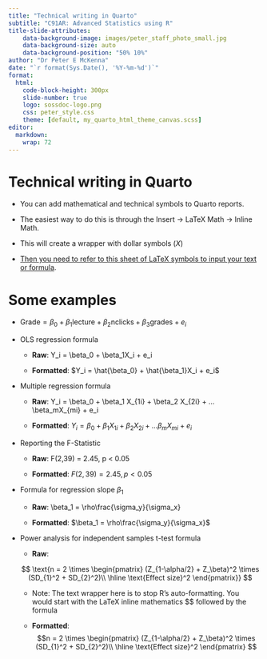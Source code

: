 ```yaml
---
title: "Technical writing in Quarto"
subtitle: "C91AR: Advanced Statistics using R"
title-slide-attributes:
    data-background-image: images/peter_staff_photo_small.jpg
    data-background-size: auto
    data-background-position: "50% 10%"
author: "Dr Peter E McKenna"
date: "`r format(Sys.Date(), '%Y-%m-%d')`"
format: 
  html:
    code-block-height: 300px
    slide-number: true
    logo: sossdoc-logo.png
    css: peter_style.css
    theme: [default, my_quarto_html_theme_canvas.scss]
editor: 
  markdown: 
    wrap: 72
---
```


# Technical writing in Quarto

-   You can add mathematical and technical symbols to Quarto reports.

-   The easiest way to do this is through the Insert -\> LaTeX Math -\>
    Inline Math.

-   This will create a wrapper with dollar symbols ($X$)

-   [Then you need to refer to this sheet of LaTeX symbols to input your
    text or
    formula](https://oeis.org/wiki/List_of_LaTeX_mathematical_symbols).

# Some examples

-   $\text{Grade} = \beta_0 + \beta_1\text{lecture} + \beta_2\text{nclicks} + \beta_3\text{grades} + e_i$

-   OLS regression formula

    -   **Raw**: Y_i = \\beta_0 + \\beta_1X_i + e_i

    -   **Formatted**: $Y_i = \hat{\beta_0} + \hat{\beta_1}X_i + e_i$

-   Multiple regression formula

    -   **Raw**: Y_i = \\beta_0 + \\beta_1 X\_{1i} + \\beta_2 X\_{2i} +
        ... \\beta_mX\_{mi} + e_i

    -   **Formatted**:
        $Y_i = \beta_0 + \beta_1 X_{1i} + \beta_2 X_{2i} + … \beta_mX_{mi} + e_i$

-   Reporting the F-Statistic

    -   **Raw**: $\text{F(2,39) = 2.45, p < 0.05}$

    -   **Formatted**: $F(2,39) = 2.45, p < 0.05$

-   Formula for regression slope $\beta_1$

    -   **Raw**: \\beta_1 = \\rho\\frac{\\sigma_y}{\\sigma_x}

    -   **Formatted**: $\beta_1 = \rho\frac{\sigma_y}{\sigma_x}$

-   Power analysis for independent samples t-test formula

    -   **Raw**:

    $$
    \text{n = 2 \times \begin{pmatrix}
        (Z_{1-\alpha/2} + Z_\beta)^2 \times (SD_{1}^2 + SD_{2}^2)\\
        \hline
        \text{Effect size}^2
        \end{pmatrix}}
    $$

    -   Note: The text wrapper here is to stop R's auto-formatting. You
        would start with the LaTeX inline mathematics \$\$ followed by
        the formula

    -   **Formatted**: $$n = 2 \times \begin{pmatrix}
        (Z_{1-\alpha/2} + Z_\beta)^2 \times (SD_{1}^2 + SD_{2}^2)\\
        \hline
        \text{Effect size}^2
        \end{pmatrix}
        $$
